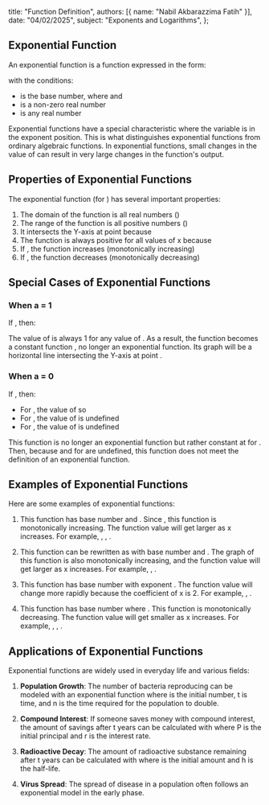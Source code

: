 
  title: "Function Definition",
  authors: [{ name: "Nabil Akbarazzima Fatih" }],
  date: "04/02/2025",
  subject: "Exponents and Logarithms",
};

## Exponential Function

An exponential function is a function expressed in the form:

<BlockMath math="f(x) = n \times a^x" />

with the conditions:

- <InlineMath math="a" /> is the base number, where <InlineMath math="a > 0" /> and <InlineMath math="a \neq 1" />
- <InlineMath math="n" /> is a non-zero real number
- <InlineMath math="x" /> is any real number

Exponential functions have a special characteristic where the variable <InlineMath math="x" /> is in the exponent position. This is what distinguishes exponential functions from ordinary algebraic functions. In exponential functions, small changes in the value of <InlineMath math="x" /> can result in very large changes in the function's output.

## Properties of Exponential Functions

The exponential function <InlineMath math="f(x) = a^x" /> (for <InlineMath math="n = 1" />) has several important properties:

1. The domain of the function is all real numbers (<InlineMath math="\mathbb{R}" />)
2. The range of the function is all positive numbers (<InlineMath math="\mathbb{R}^+" />)
3. It intersects the Y-axis at point <InlineMath math="(0, 1)" /> because <InlineMath math="a^0 = 1" />
4. The function is always positive for all values of x because <InlineMath math="a > 0" />
5. If <InlineMath math="a > 1" />, the function increases (monotonically increasing)
6. If <InlineMath math="0 < a < 1" />, the function decreases (monotonically decreasing)

## Special Cases of Exponential Functions

### When a = 1

If <InlineMath math="a = 1" />, then:

<BlockMath math="f(x) = n \times 1^x = n" />

The value of <InlineMath math="1^x" /> is always 1 for any value of <InlineMath math="x" />. As a result, the function becomes a constant function <InlineMath math="f(x) = n" />, no longer an exponential function. Its graph will be a horizontal line intersecting the Y-axis at point <InlineMath math="(0, n)" />.

<FunctionChart
  a={1}
  p={1}
  title="Constant Function"
  description="Line is always horizontal constant at y = 1."
/>

### When a = 0

If <InlineMath math="a = 0" />, then:

<BlockMath math="f(x) = n \times 0^x" />

- For <InlineMath math="x > 0" />, the value of <InlineMath math="0^x = 0" /> so <InlineMath math="f(x) = 0" />
- For <InlineMath math="x = 0" />, the value of <InlineMath math="0^0" /> is undefined
- For <InlineMath math="x < 0" />, the value of <InlineMath math="0^x" /> is undefined

This function is no longer an exponential function but rather constant at <InlineMath math="f(x) = 0" /> for <InlineMath math="x > 0" />. Then, because <InlineMath math="0^0" /> and <InlineMath math="0^x" /> for <InlineMath math="x < 0" /> are undefined, this function does not meet the definition of an exponential function.

<FunctionChart
  a={0}
  p={1}
  title="Constant Function"
  description="Line is always horizontal constant at y = 0, but undefined for x = 0."
/>

## Examples of Exponential Functions

Here are some examples of exponential functions:

1. <InlineMath math="f(x) = 4^x" />

   This function has base number <InlineMath math="a = 4" /> and <InlineMath math="n = 1" />. Since <InlineMath math="a > 1" />, this function is monotonically increasing. The function value will get larger as x increases. For example, <InlineMath math="f(0) = 4^0 = 1" />, <InlineMath math="f(1) = 4^1 = 4" />, <InlineMath math="f(2) = 4^2 = 16" />.

2. <InlineMath math="f(x) = 3^{x+1}" />

   This function can be rewritten as <InlineMath math="f(x) = 3 \times 3^x" /> with base number <InlineMath math="a = 3" /> and <InlineMath math="n = 3" />. The graph of this function is also monotonically increasing, and the function value will get larger as x increases. For example, <InlineMath math="f(0) = 3^{0+1} = 3^1 = 3" />, <InlineMath math="f(1) = 3^{1+1} = 3^2 = 9" />.

3. <InlineMath math="f(x) = 5^{2x-1}" />

   This function has base number <InlineMath math="a = 5" /> with exponent <InlineMath math="2x-1" />. The function value will change more rapidly because the coefficient of x is 2. For example, <InlineMath math="f(0) = 5^{2(0)-1} = 5^{-1} = \frac{1}{5}" />, <InlineMath math="f(1) = 5^{2(1)-1} = 5^1 = 5" />.

4. <InlineMath math="f(x) = 0.5^x" />

   This function has base number <InlineMath math="a = 0.5" /> where <InlineMath math="0 < a < 1" />. This function is monotonically decreasing. The function value will get smaller as x increases. For example, <InlineMath math="f(0) = 0.5^0 = 1" />, <InlineMath math="f(1) = 0.5^1 = 0.5" />, <InlineMath math="f(2) = 0.5^2 = 0.25" />.

## Applications of Exponential Functions

Exponential functions are widely used in everyday life and various fields:

1. **Population Growth**: The number of bacteria reproducing can be modeled with an exponential function <InlineMath math="P(t) = P_0 \times 2^{t/n}" /> where <InlineMath math="P_0" /> is the initial number, t is time, and n is the time required for the population to double.

2. **Compound Interest**: If someone saves money with compound interest, the amount of savings after t years can be calculated with <InlineMath math="A(t) = P \times (1 + r)^t" /> where P is the initial principal and r is the interest rate.

3. **Radioactive Decay**: The amount of radioactive substance remaining after t years can be calculated with <InlineMath math="A(t) = A_0 \times 0.5^{t/h}" /> where <InlineMath math="A_0" /> is the initial amount and h is the half-life.

4. **Virus Spread**: The spread of disease in a population often follows an exponential model in the early phase.
